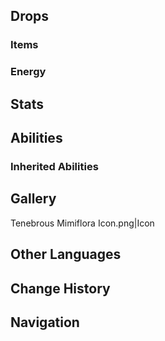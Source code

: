 {{Enemy Infobox
|title    = 
|dmgtype  = Physical
|dmgtype2 = Anemo
|image    = Enemy Tenebrous Mimiflora.png
|type     = Elite Enemies
|family   = The Abyss
|group    = Tenebrous Mimesis
|weakpoint = 
}}
{{Enemy Intro|hidegroup=1}}

==Drops==
===Items===
{{Drops|Tenebrous Mimiflora}}

===Energy===
{{Energy Drops
|type  = None
|hp1   = 75
|p1    = 1
|hp2   = 50
|p2    = 1
|hp3   = 25
|p3    = 1
|hp4   = 0
|p4    = 1
}}

==Stats==
{{Enemy Stats
|hp_ratio     = 4.4
|hp_type      = 2
|atk_ratio    = 3.0
|atk_type     = 2
}}

==Abilities==
{{Enemy Attacks
|enemy = Tenebrous Mimiflora

|name_1      = Mimicry
|desc_1      = When entering battle, takes the form of an [[Anemo Hilichurl Rogue]]. While in this form, the Tenebrous Mimiflora possesses a Void Ward which grants it immunity to DMG until destroyed and has a durability of '''70'''. The durability will reduce by '''1''' when hit by an Elemental attack, or '''3''' when hit by a [[Nightsoul]]-aligned attack.<br><br>When durability is depleted, the Tenebrous Mimiflora will return to its true form and become briefly stunned, but will re-transform after some time. However, when generating the Void Ward for the second time, then from the third time onward, its durability will be reduced to '''35''' and '''14''' respectively.

|name_2      = Attrition
|desc_2      = Some of the Mimiflora's attacks inflict stacks of Attrition on hit. The amount of stacks inflicted depends on the attack. For each stack, the affected character will lose [[HP]] equal to '''1% Max HP + 50''' after a short delay.

|name_3      = Abyssal Impalement
|desc_3      = While in its true form, shoots forward a trail of spikes, dealing '''20% ATK''' as {{Color|Physical DMG}} and inflicting '''1''' stack of '''Attrition''' on hit.

|name_4      = Abyssal Spheres
|desc_4      = While in its true form, shoots 3 homing projectiles, each dealing '''20% ATK''' as {{Color|Physical DMG}} and inflicting '''1''' stack of '''Attrition''' on hit.

|name_5      = Teleport Slash
|desc_5      = Teleports to the player and performs a single slash, dealing '''80% ATK''' as {{Color|Anemo DMG}} and inflicting '''12''' stacks of '''Attrition''' on hit.
}}

===Inherited Abilities===
{{Transclude|Anemo Hilichurl Rogue|Abilities|main=1}}

==Gallery==
<gallery>
Tenebrous Mimiflora Icon.png|Icon
</gallery>

==Other Languages==
{{Other Languages
|en       = Tenebrous Mimesis - Anemo Hilichurl Rogue
|zhs      = 深邃拟态·丘丘风行游侠
|zhs_rm   = 
|zht      = 深邃擬態·丘丘風行遊俠
|zht_rm   = 
|ja       = 深遠擬態・ヒルチャールレンジャー・風
|ja_rm    = Shin'en Gitai - Hiruchaaru Renjaa - Kaze
|ko       = 그윽한 의태·츄츄 바람걸음 순찰자
|ko_rm    = 
|es       = Hilichurl Errabundo Anemo Abismático
|fr       = Mimèsis obombré - Brutovéreux Anémo
|ru       = Сумрачный мимесис: Анемо хиличурл-изгой
|th       = Tenebrous Mimesis - Anemo Hilichurl Rogue
|vi       = Mô Phỏng U Ám: Lãng Khách Hilichurl Phong
|de       = Abgrundimitator – Hilichurl-Anemo-Läufer
|id       = Tenebrous Mimesis - Anemo Hilichurl Rogue
|pt       = Mimetismo Abissal - Hilichurl Patrulheiro Anemo
|tr       = Karanlık Taklit Çiçeği - Rüzgar Bıçaklı Dağ Zebanisi
|it       = Mimesi tenebrosa - Hilichurl reietto di Anemo
}}

==Change History==
{{Change History|5.1}}

==Navigation==
{{Enemy Navbox|Elite}}